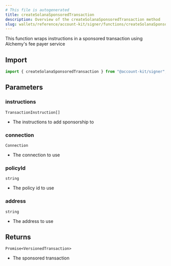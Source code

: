 ```yaml
---
# This file is autogenerated
title: createSolanaSponsoredTransaction
description: Overview of the createSolanaSponsoredTransaction method
slug: wallets/reference/account-kit/signer/functions/createSolanaSponsoredTransaction
---
```


This function wraps instructions in a sponsored transaction using Alchemy's fee payer service

## Import

```ts
import { createSolanaSponsoredTransaction } from "@account-kit/signer";
```

## Parameters

### instructions

`TransactionInstruction[]`

- The instructions to add sponsorship to

### connection

`Connection`

- The connection to use

### policyId

`string`

- The policy id to use

### address

`string`

- The address to use

## Returns

`Promise<VersionedTransaction>`

- The sponsored transaction
